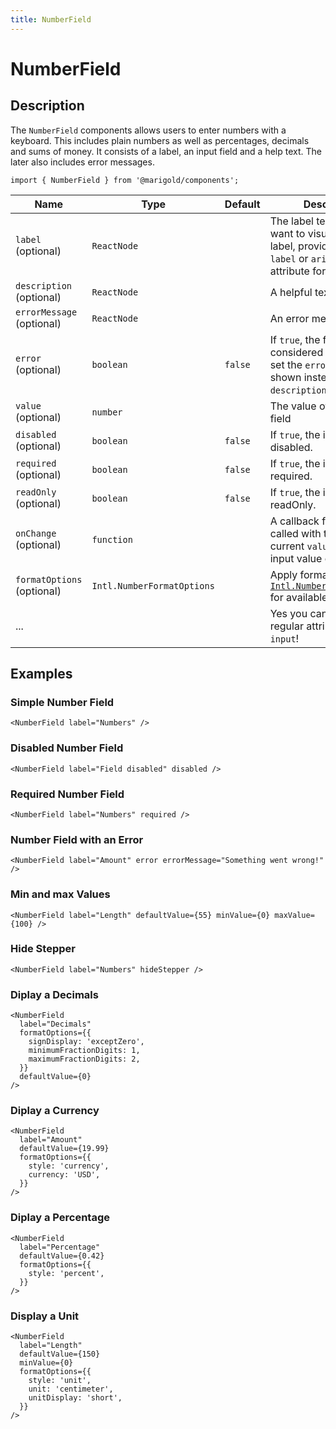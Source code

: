 ```yaml
---
title: NumberField
---
```


# NumberField

## Description

The `NumberField` components allows users to enter numbers with a keyboard. This includes plain numbers as well as percentages, decimals and sums of money. It consists of a label, an input field and a help text. The later also includes error messages.

<MarigoldTheme>
  <NumberField
    label="Try me"
    description="You should really try this!"
    defaultValue={9.99}
    formatOptions={{
      style: 'currency',
      currency: 'EUR',
    }}
  />
</MarigoldTheme>

```tsx onlyCode
import { NumberField } from '@marigold/components';
```

| Name                       | Type                       | Default | Description                                                                                                                                                                          |
| -------------------------- | -------------------------- | ------- | ------------------------------------------------------------------------------------------------------------------------------------------------------------------------------------ |
| `label` (optional)         | `ReactNode`                |         | The label text. If you don't want to visually display a label, provide an `aria-label` or `aria-labelledby` attribute for accessibility.                                             |
| `description` (optional)   | `ReactNode`                |         | A helpful text                                                                                                                                                                       |
| `errorMessage` (optional)  | `ReactNode`                |         | An error message                                                                                                                                                                     |
| `error` (optional)         | `boolean`                  | `false` | If `true`, the field is considered invalid and if set the `errorMessage` is shown instead of the `description`.                                                                      |
| `value` (optional)         | `number`                   |         | The value of the input field                                                                                                                                                         |
| `disabled` (optional)      | `boolean`                  | `false` | If `true`, the input is disabled.                                                                                                                                                    |
| `required` (optional)      | `boolean`                  | `false` | If `true`, the input is required.                                                                                                                                                    |
| `readOnly` (optional)      | `boolean`                  | `false` | If `true`, the input is readOnly.                                                                                                                                                    |
| `onChange` (optional)      | `function`                 |         | A callback function that is called with the input's current `value` when the input value changes.                                                                                    |
| `formatOptions` (optional) | `Intl.NumberFormatOptions` |         | Apply formatting. See [`Intl.NumberFormatOptions`](https://developer.mozilla.org/docs/Web/JavaScript/Reference/Global_Objects/Intl/NumberFormat/NumberFormat) for available options. |
| ...                        |                            |         | Yes you can use all regular attributes of `input`!                                                                                                                                   |

## Examples

### Simple Number Field

```tsx
<NumberField label="Numbers" />
```

### Disabled Number Field

```tsx
<NumberField label="Field disabled" disabled />
```

### Required Number Field

```tsx
<NumberField label="Numbers" required />
```

### Number Field with an Error

```tsx
<NumberField label="Amount" error errorMessage="Something went wrong!" />
```

### Min and max Values

```tsx
<NumberField label="Length" defaultValue={55} minValue={0} maxValue={100} />
```

### Hide Stepper

```tsx
<NumberField label="Numbers" hideStepper />
```

### Diplay a Decimals

```tsx
<NumberField
  label="Decimals"
  formatOptions={{
    signDisplay: 'exceptZero',
    minimumFractionDigits: 1,
    maximumFractionDigits: 2,
  }}
  defaultValue={0}
/>
```

### Diplay a Currency

```tsx
<NumberField
  label="Amount"
  defaultValue={19.99}
  formatOptions={{
    style: 'currency',
    currency: 'USD',
  }}
/>
```

### Diplay a Percentage

```tsx
<NumberField
  label="Percentage"
  defaultValue={0.42}
  formatOptions={{
    style: 'percent',
  }}
/>
```

### Display a Unit

```tsx
<NumberField
  label="Length"
  defaultValue={150}
  minValue={0}
  formatOptions={{
    style: 'unit',
    unit: 'centimeter',
    unitDisplay: 'short',
  }}
/>
```
